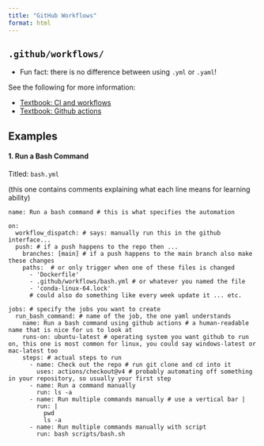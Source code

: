 ```yaml
---
title: "GitHub Workflows"
format: html
---
```


## `.github/workflows/`

* Fun fact: there is no difference between using `.yml` or `.yaml`!

See the following for more information:

- [Textbook: CI and workflows](https://ubc-dsci.github.io/reproducible-and-trustworthy-workflows-for-data-science/lectures/200-continuous-integration.html)
- [Textbook: Github actions](https://ubc-dsci.github.io/reproducible-and-trustworthy-workflows-for-data-science/lectures/201-github_actions.html)

## Examples

#### 1. Run a Bash Command

Titled: `bash.yml` 

(this one contains comments explaining what each line means for learning ability)

```
name: Run a bash command # this is what specifies the automation

on:
  workflow_dispatch: # says: manually run this in the github interface...
  push: # if a push happens to the repo then ...
    branches: [main] # if a push happens to the main branch also make these changes
    paths:  # or only trigger when one of these files is changed
      - 'Dockerfile'
      - .github/workflows/bash.yml # or whatever you named the file
      - 'conda-linux-64.lock'
      # could also do something like every week update it ... etc.

jobs: # specify the jobs you want to create
  run_bash_command: # name of the job, the one yaml understands
    name: Run a bash command using github actions # a human-readable name that is nice for us to look at
    runs-on: ubuntu-latest # operating system you want github to run on, this one is most common for linux, you could say windows-latest or mac-latest too
    steps: # actual steps to run
      - name: Check out the repo # run git clone and cd into it
        uses: actions/checkout@v4 # probably automating off something in your repository, so usually your first step
      - name: Run a command manually
        run: ls -a
      - name: Run multiple commands manually # use a vertical bar |
        run: | 
          pwd
          ls -a
      - name: Run multiple commands manually with script
        run: bash scripts/bash.sh
```
